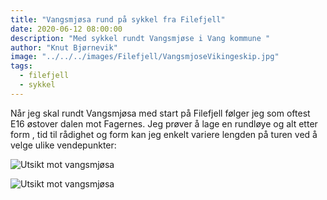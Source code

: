 ```yaml
---
title: "Vangsmjøsa rund på sykkel fra Filefjell"
date: 2020-06-12 08:00:00
description: "Med sykkel rundt Vangsmjøse i Vang kommune "
author: "Knut Bjørnevik"
image: "../../../images/Filefjell/VangsmjoseVikingeskip.jpg"
tags:
  - filefjell
  - sykkel
---
```


Når jeg skal rundt Vangsmjøsa med start på Filefjell følger jeg som oftest E16 østover dalen mot Fagernes. 
Jeg prøver å lage en rundløye og alt etter form , tid til rådighet og form kan jeg enkelt variere lengden på turen ved å velge ulike vendepunkter:


![Utsikt mot vangsmjøsa](../../images/Filefjell/VangsmjosaMapRunde2.jpg)


![Utsikt mot vangsmjøsa](../../images/Filefjell/VangsmjosaKyr.jpg)

